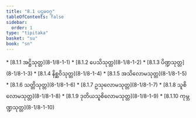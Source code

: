 ```yaml
---
title: "8.1 ပဌမဝဂ္ဂ"
tableOfContents: false
sidebar:
  order: 1
type: "tipitaka"
basket: "su"
book: "sn"
---
```



<DynamicBreadcrumb />



<TableOfContents book="sn" section="8.1">
* [8.1.1 အဋ္ဌိသုတ္တ](8-1/8-1-1)
* [8.1.2 ပေသိသုတ္တ](8-1/8-1-2)
* [8.1.3 ပိဏ္ဍသုတ္တ](8-1/8-1-3)
* [8.1.4 နိစ္ဆဝိသုတ္တ](8-1/8-1-4)
* [8.1.5 အသိလောမသုတ္တ](8-1/8-1-5)
* [8.1.6 သတ္တိသုတ္တ](8-1/8-1-6)
* [8.1.7 ဥသုလောမသုတ္တ](8-1/8-1-7)
* [8.1.8 သူစိလောမသုတ္တ](8-1/8-1-8)
* [8.1.9 ဒုတိယသူစိလောမသုတ္တ](8-1/8-1-9)
* [8.1.10 ကုမ္ဘဏ္ဍသုတ္တ](8-1/8-1-10)
</TableOfContents>